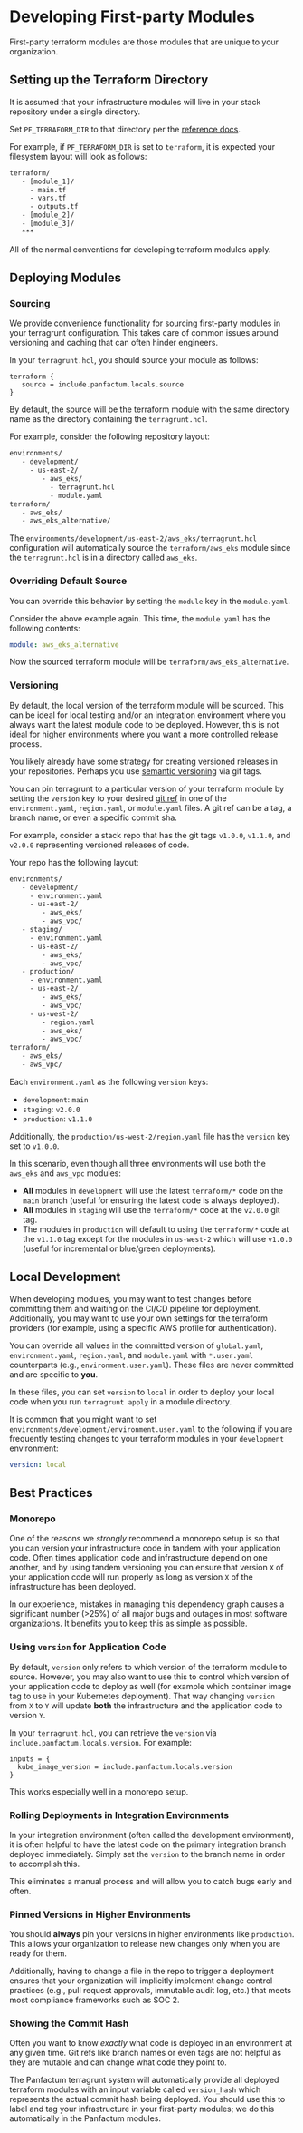 # Developing First-party Modules

First-party terraform modules are those modules that are unique to your organization.

## Setting up the Terraform Directory

It is assumed that your infrastructure modules will live in your stack repository under a single
directory.

Set `PF_TERRAFORM_DIR` to that directory per the [reference docs](../../reference/repo-variables).

For example, if `PF_TERRAFORM_DIR` is set to `terraform`, it is expected your filesystem layout
will look as follows:

```txt
terraform/
   - [module_1]/
     - main.tf
     - vars.tf
     - outputs.tf
   - [module_2]/
   - [module_3]/
   ***
```

All of the normal conventions for developing terraform modules apply.

## Deploying Modules

### Sourcing

We provide convenience functionality for sourcing first-party modules in your terragrunt configuration.
This takes care of common issues around versioning and caching that can often hinder engineers.

In your `terragrunt.hcl`, you should source your module as follows:

```hcl
terraform {
   source = include.panfactum.locals.source
}
```

By default, the source will be the terraform module with the same directory name as the directory containing
the `terragrunt.hcl`.

For example, consider the following repository layout:

```txt
environments/
   - development/
     - us-east-2/
        - aws_eks/
          - terragrunt.hcl
          - module.yaml
terraform/
   - aws_eks/
   - aws_eks_alternative/
```

The `environments/development/us-east-2/aws_eks/terragrunt.hcl` configuration will automatically
source the `terraform/aws_eks` module since the `terragrunt.hcl` is in a directory called `aws_eks`.

### Overriding Default Source

You can override this behavior by setting the `module` key in the `module.yaml`.

Consider the above example again. This time, the `module.yaml` has the following contents:

```yaml
module: aws_eks_alternative
```

Now the sourced terraform module will be `terraform/aws_eks_alternative`.

### Versioning

By default, the local version of the terraform module will be sourced. This can be ideal
for local testing and/or an integration environment where you always want the latest module code to be
deployed. However, this is not ideal for higher environments where you want a more controlled release process.

You likely already have some strategy for creating versioned releases in your repositories. Perhaps you use
[semantic versioning](https://semver.org/) via git tags.

You can pin terragrunt to a particular version of your terraform module by setting the `version` key to your desired
[git ref](https://git-scm.com/book/en/v2/Git-Internals-Git-References) in one of the `environment.yaml`, `region.yaml`, or `module.yaml` files.
A git ref can be a tag, a branch name, or even a specific commit sha.

For example, consider a stack repo that has the git tags `v1.0.0`, `v1.1.0`, and `v2.0.0` representing versioned
releases of code.

Your repo has the following layout:

```txt
environments/
   - development/
     - environment.yaml
     - us-east-2/
        - aws_eks/
        - aws_vpc/
   - staging/
     - environment.yaml
     - us-east-2/
        - aws_eks/
        - aws_vpc/
   - production/
     - environment.yaml
     - us-east-2/
        - aws_eks/
        - aws_vpc/
     - us-west-2/
        - region.yaml
        - aws_eks/
        - aws_vpc/
terraform/
   - aws_eks/
   - aws_vpc/
```

Each `environment.yaml` as the following `version` keys:

- `development`: `main`
- `staging`: `v2.0.0`
- `production`: `v1.1.0`

Additionally, the `production/us-west-2/region.yaml` file has the `version` key set to `v1.0.0`.

In this scenario, even though all three environments will use both the `aws_eks` and `aws_vpc` modules:

- **All** modules in `development` will use the latest `terraform/*` code on the `main` branch (useful for ensuring the latest
code is always deployed).
- **All** modules in `staging` will use the `terraform/*` code at the `v2.0.0` git tag.
- The modules in `production` will default to using the `terraform/*` code at the `v1.1.0` tag except for the modules
in `us-west-2` which will use `v1.0.0` (useful for incremental or blue/green deployments).

## Local Development

When developing modules, you may want to test changes before committing them and waiting on the CI/CD pipeline
for deployment. Additionally, you may want to use your own settings for the terraform providers (for example, using
a specific AWS profile for authentication).

You can override all values in the committed version of `global.yaml`, `environment.yaml`, `region.yaml`, and `module.yaml`
with `*.user.yaml` counterparts (e.g., `environment.user.yaml`). These files are never committed and are specific
to **you**.

In these files, you can set `version` to `local` in order to deploy your local code when you run `terragrunt apply`
in a module directory.

It is common that you might want to set `environments/development/environment.user.yaml` to the following if you
are frequently testing changes to your terraform modules in your `development` environment:

```yaml
version: local
```

## Best Practices

### Monorepo

One of the reasons we *strongly* recommend a monorepo setup is so that you can version your infrastructure code in
tandem with your application code. Often times application code and infrastructure depend on one another, and by using
tandem versioning you can ensure that version `X` of your application code will run properly as long as version `X` of the
infrastructure has been deployed.

In our experience, mistakes in managing this dependency graph causes a significant number (>25%) of all major bugs and outages
in most software organizations. It benefits you to keep this as simple as possible.

### Using `version` for Application Code

By default, `version` only refers to which version of the terraform module to source. However, you may also want
to use this to control which version of your application code to deploy as well (for example which container image tag to
use in your Kubernetes deployment). That way changing `version` from `X` to `Y` will update **both** the infrastructure
and the application code to version `Y`.

In your `terragrunt.hcl`, you can retrieve the `version` via `include.panfactum.locals.version`. For example:

```hcl
inputs = {
  kube_image_version = include.panfactum.locals.version
}
```

This works especially well in a monorepo setup.

### Rolling Deployments in Integration Environments

In your integration environment (often called the development environment), it is often helpful to have the latest
code on the primary integration branch deployed immediately. Simply set the `version` to the branch name in order to
accomplish this.

This eliminates a manual process and will allow you to catch bugs early and often.

### Pinned Versions in Higher Environments

You should **always** pin your versions in higher environments like `production`. This allows your organization
to release new changes only when you are ready for them.

Additionally, having to change a file in the repo to trigger a deployment ensures that your organization will
implicitly implement change control practices (e.g., pull request approvals, immutable audit log, etc.) that meets
most compliance frameworks such as SOC 2.

### Showing the Commit Hash

Often you want to know *exactly* what code is deployed in an environment at any given time. Git refs like branch
names or even tags are not helpful as they are mutable and can change what code they point to.

The Panfactum terragrunt system will automatically provide all deployed terraform modules with an input variable
called `version_hash` which represents the actual commit hash being deployed. You should use this to label
and tag your infrastructure in your first-party modules; we do this automatically in the Panfactum modules.



